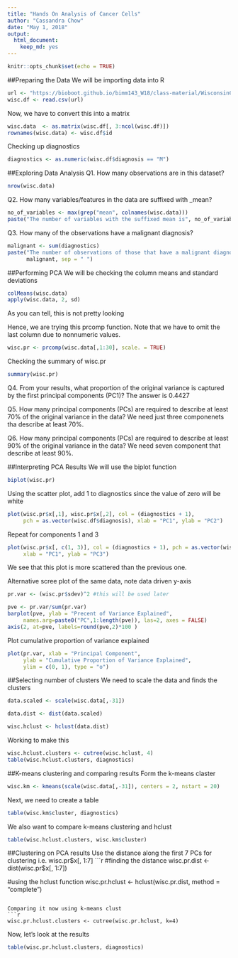 ```yaml
---
title: "Hands On Analysis of Cancer Cells"
author: "Cassandra Chow"
date: "May 1, 2018"
output: 
  html_document:
    keep_md: yes
---
```


```r
knitr::opts_chunk$set(echo = TRUE)
```

##Preparing the Data 
We will be importing data into R
```r
url <- "https://bioboot.github.io/bimm143_W18/class-material/WisconsinCancer.csv"
wisc.df <- read.csv(url)
```

Now, we have to convert this into a matrix
```r
wisc.data  <- as.matrix(wisc.df[, 3:ncol(wisc.df)])
rownames(wisc.data) <- wisc.df$id
```

Checking up diagnostics
```r
diagnostics <- as.numeric(wisc.df$diagnosis == "M")
```


##Exploring Data Analysis 
Q1. How many observations are in this dataset?
```r
nrow(wisc.data)
```

Q2. How many variables/features in the data are suffixed with _mean?
```r
no_of_variables <- max(grep("mean", colnames(wisc.data)))
paste("The number of variables with the suffixed mean is", no_of_variables, sept = " ")
```


Q3. How many of the observations have a malignant diagnosis?
```r
malignant <- sum(diagnostics)
paste("The number of observations of those that have a malignant diagnosis is",
      malignant, sep = " ")
```

##Performing PCA
We will be checking the column means and standard deviations
```r
colMeans(wisc.data)
apply(wisc.data, 2, sd)
```
As you can tell, this is not pretty looking

Hence, we are trying this prcomp function. 
Note that we have to omit the last column due to nonnumeric values.
```r
wisc.pr <- prcomp(wisc.data[,1:30], scale. = TRUE)
```

Checking the summary of wisc.pr
```r
summary(wisc.pr)
```

Q4. From your results, what proportion of the original variance is captured by the first principal components (PC1)?
The answer is 0.4427

Q5. How many principal components (PCs) are required to describe at least 70% of the original variance in the data?
We need just three componenets tha describe at least 70%.

Q6. How many principal components (PCs) are required to describe at least 90% of the original variance in the data?
We need seven component that describe at least 90%. 

##Interpreting PCA Results
We will use the biplot function
```r
biplot(wisc.pr)
```

Using the scatter plot, add 1 to diagnostics since the value of zero will be white
```r
plot(wisc.pr$x[,1], wisc.pr$x[,2], col = (diagnostics + 1), 
     pch = as.vector(wisc.df$diagnosis), xlab = "PC1", ylab = "PC2")
```

Repeat for components 1 and 3
```r
plot(wisc.pr$x[, c(1, 3)], col = (diagnostics + 1), pch = as.vector(wisc.df$diagnosis),
     xlab = "PC1", ylab = "PC3")
```
We see that this plot is more scattered than the previous one. 

Alternative scree plot of the same data, note data driven y-axis
```r
pr.var <- (wisc.pr$sdev)^2 #this will be used later

pve <- pr.var/sum(pr.var)
barplot(pve, ylab = "Precent of Variance Explained",
     names.arg=paste0("PC",1:length(pve)), las=2, axes = FALSE)
axis(2, at=pve, labels=round(pve,2)*100 )
```

Plot cumulative proportion of variance explained
```r
plot(pr.var, xlab = "Principal Component", 
     ylab = "Cumulative Proportion of Variance Explained", 
     ylim = c(0, 1), type = "o")
```

##Selecting number of clusters
We need to scale the data and finds the clusters
```r
data.scaled <- scale(wisc.data[,-31])

data.dist <- dist(data.scaled)

wisc.hclust <- hclust(data.dist)
```

Working to make this 
```r
wisc.hclust.clusters <- cutree(wisc.hclust, 4)
table(wisc.hclust.clusters, diagnostics)
```

##K-means clustering and comparing results
Form the k-means claster 
```r
wisc.km <- kmeans(scale(wisc.data[,-31]), centers = 2, nstart = 20)
```

Next, we need to create a table
```r
table(wisc.km$cluster, diagnostics)
```

We also want to compare k-means clustering and hclust
```r
table(wisc.hclust.clusters, wisc.km$cluster)
```

##Clustering on PCA results
Use the distance along the first 7 PCs for clustering i.e. wisc.pr$x[, 1:7]
```r
#finding the distance
wisc.pr.dist <- dist(wisc.pr$x[, 1:7])

#using the hclust function
wisc.pr.hclust <- hclust(wisc.pr.dist, method = "complete")
```

Comparing it now using k-means clust
```r
wisc.pr.hclust.clusters <- cutree(wisc.pr.hclust, k=4)
```

Now, let's look at the results
```r
table(wisc.pr.hclust.clusters, diagnostics)
```


